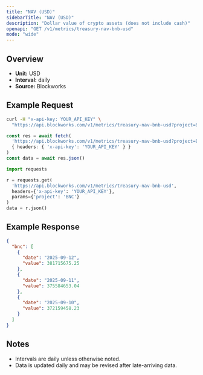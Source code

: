 ```yaml
---
title: "NAV (USD)"
sidebarTitle: "NAV (USD)"
description: "Dollar value of crypto assets (does not include cash)"
openapi: "GET /v1/metrics/treasury-nav-bnb-usd"
mode: "wide"
---
```


## Overview

- **Unit:** USD
- **Interval:** daily
- **Source:** Blockworks

## Example Request

<CodeGroup>

```bash cURL
curl -H "x-api-key: YOUR_API_KEY" \
  "https://api.blockworks.com/v1/metrics/treasury-nav-bnb-usd?project=BNC"
```

```typescript TypeScript
const res = await fetch(
  'https://api.blockworks.com/v1/metrics/treasury-nav-bnb-usd?project=BNC',
  { headers: { 'x-api-key': 'YOUR_API_KEY' } }
)
const data = await res.json()
```

```python Python
import requests

r = requests.get(
  'https://api.blockworks.com/v1/metrics/treasury-nav-bnb-usd',
  headers={'x-api-key': 'YOUR_API_KEY'},
  params={'project': 'BNC'}
)
data = r.json()
```

</CodeGroup>

## Example Response

```json
{
  "bnc": [
    {
      "date": "2025-09-12",
      "value": 381715675.25
    },
    {
      "date": "2025-09-11",
      "value": 375584653.04
    },
    {
      "date": "2025-09-10",
      "value": 372159458.23
    }
  ]
}
```

## Notes
- Intervals are daily unless otherwise noted.
- Data is updated daily and may be revised after late-arriving data.